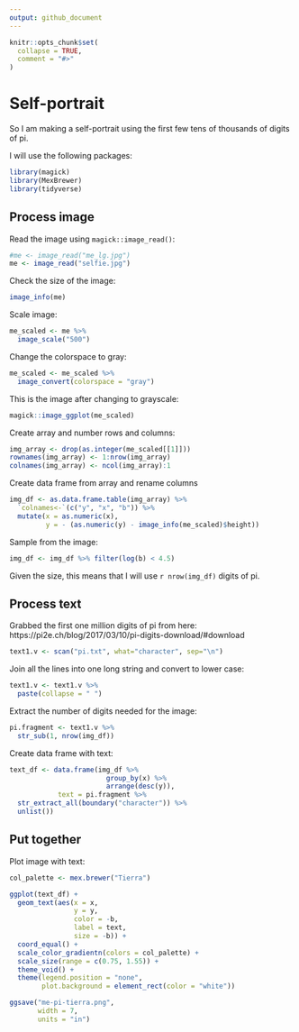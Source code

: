 ```yaml
---
output: github_document
---
```


<!-- README.md is generated from README.Rmd. Please edit that file -->

```r
knitr::opts_chunk$set(
  collapse = TRUE,
  comment = "#>"
)
```

# Self-portrait

<!-- badges: start -->
<!-- badges: end -->

So I am making a self-portrait using the first few tens of thousands of digits of pi. 

I will use the following packages:
```r
library(magick)
library(MexBrewer)
library(tidyverse)
```

## Process image

Read the image using `magick::image_read()`:
```r
#me <- image_read("me_lg.jpg")
me <- image_read("selfie.jpg")
```

Check the size of the image: 
```r
image_info(me)
```

Scale image:
```r
me_scaled <- me %>% 
  image_scale("500")
```

Change the colorspace to gray:
```r
me_scaled <- me_scaled %>% 
  image_convert(colorspace = "gray")
```

This is the image after changing to grayscale:
```r
magick::image_ggplot(me_scaled)
```

Create array and number rows and columns:
```r
img_array <- drop(as.integer(me_scaled[[1]]))
rownames(img_array) <- 1:nrow(img_array)
colnames(img_array) <- ncol(img_array):1
```

Create data frame from array and rename columns
```r
img_df <- as.data.frame.table(img_array) %>% 
  `colnames<-`(c("y", "x", "b")) %>%
  mutate(x = as.numeric(x),
         y = - (as.numeric(y) - image_info(me_scaled)$height))
```

Sample from the image:
```r
img_df <- img_df %>% filter(log(b) < 4.5)
```

Given the size, this means that I will use `r nrow(img_df)` digits of pi.

## Process text

Grabbed the first one million digits of pi from here: https://pi2e.ch/blog/2017/03/10/pi-digits-download/#download

```r
text1.v <- scan("pi.txt", what="character", sep="\n")
```

Join all the lines into one long string and convert to lower case:
```r
text1.v <- text1.v %>%
  paste(collapse = " ")
```

Extract the number of digits needed for the image:
```r
pi.fragment <- text1.v %>%
  str_sub(1, nrow(img_df))
```

Create data frame with text:
```r
text_df <- data.frame(img_df %>% 
                        group_by(x) %>% 
                        arrange(desc(y)),
            text = pi.fragment %>%
  str_extract_all(boundary("character")) %>% 
  unlist())

```

## Put together

Plot image with text:
```r
col_palette <- mex.brewer("Tierra")

ggplot(text_df) +
  geom_text(aes(x = x, 
                y = y, 
                color = -b, 
                label = text,
                size = -b)) +
  coord_equal() + 
  scale_color_gradientn(colors = col_palette) +
  scale_size(range = c(0.75, 1.55)) +
  theme_void() +
  theme(legend.position = "none",
        plot.background = element_rect(color = "white"))

ggsave("me-pi-tierra.png", 
       width = 7,
       units = "in")
```

